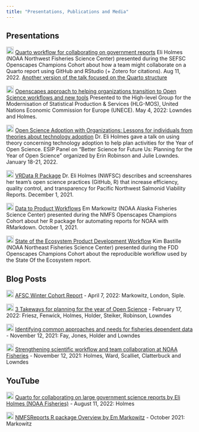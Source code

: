 ```yaml
---
title: "Presentations, Publications and Media"
---
```


## Presentations

<img src="https://raw.githubusercontent.com/FortAwesome/Font-Awesome/6.x/svgs/brands/youtube.svg" height="20"/> [Quarto workflow for collaborating on government reports](https://www.youtube.com/watch?v=tmyfjBmi1lk) Eli Holmes (NOAA Northwest Fisheries Science Center) presented during the SEFSC Openscapes Champions Cohort about how a team might collaborate on a Quarto report using GitHub and RStudio (+ Zotero for citations). Aug 11, 2022. [Another version of the talk focused on the Quarto structure](https://youtu.be/Uay6X65Ukvk)

<img src="https://raw.githubusercontent.com/FortAwesome/Font-Awesome/6.x/svgs/brands/youtube.svg" height="20"/> [Openscapes approach to helping organizations transition to Open Science workflows and new tools](https://www.youtube.com/watch?v=TuqgE2jc2ZQ) Presented to the High-level Group for the Modernisation of Statistical Production & Services (HLG-MOS), United Nations Economic Commission for Europe (UNECE). May 4, 2022: Lowndes and Holmes.

<img src="https://raw.githubusercontent.com/FortAwesome/Font-Awesome/6.x/svgs/brands/youtube.svg" height="20"/> [Open Science Adoption with Organizations: Lessons for individuals from theories about technology adoption](https://www.youtube.com/watch?v=hbFAkhNRpJw) Dr. Eli Holmes gave a talk on using theory concerning technology adoption to help plan activities for the Year of Open Science. ESIP Panel on "Better Science for Future Us: Planning for the Year of Open Science" organized by Erin Robinson and Julie Lowndes. January 18-21, 2022.

<img src="https://raw.githubusercontent.com/FortAwesome/Font-Awesome/6.x/svgs/brands/youtube.svg" height="20"/> [VRData R Package](https://www.youtube.com/watch?v=XNiwuEJvMno&t=1s) Dr. Eli Holmes (NWFSC) describes and screenshares her team's open science practices (GitHub, R) that increase efficiency, quality control, and transparency for Pacific Northwest Salmonid Viability Reports. December 1, 2021.

<img src="https://raw.githubusercontent.com/FortAwesome/Font-Awesome/6.x/svgs/brands/youtube.svg" height="20"/> [Data to Product Workflows](https://www.youtube.com/watch?v=S-w_74Pc908) Em Markowitz (NOAA Alaska Fisheries Science Center) presented during the NMFS Openscapes Champions Cohort about her R package for automating reports for NOAA with RMarkdown. October 1, 2021.

<img src="https://raw.githubusercontent.com/FortAwesome/Font-Awesome/6.x/svgs/regular/file-powerpoint.svg" height="20"/> [State of the Ecosystem Product Development Workflow](https://noaa-edab.github.io/presentations/20211015_Openscapes_Bastille.html#1) Kim Bastille (NOAA Northeast Fisheries Science Center) presented during the FDD Openscapes Champions Cohort about the reproducible workflow used by the State Of the Ecosystem report.


## Blog Posts
 
<img src="https://raw.githubusercontent.com/FortAwesome/Font-Awesome/6.x/svgs/solid/blog.svg" height="20"/> [AFSC Winter Cohort Report](https://www.openscapes.org/blog/2022/04/07/afsc-supportive-forum/) - April 7, 2022: Markowitz, London, Siple.

<img src="https://raw.githubusercontent.com/FortAwesome/Font-Awesome/6.x/svgs/solid/blog.svg" height="20"/>   [3 Takeways for planning for the year of Open Science](https://www.openscapes.org/blog/2022/02/17/esip-winter-2022/) - February 17, 2022: Friesz, Fenwick, Holmes, Holder, Steiker, Robinson, Lowndes

<img src="https://raw.githubusercontent.com/FortAwesome/Font-Awesome/6.x/svgs/solid/blog.svg" height="20"/>   [Identifying common approaches and needs for fisheries dependent data](https://www.openscapes.org/blog/2021/11/12/fdd-champions/) - November 12, 2021: Fay, Jones, Holder and Lowndes

<img src="https://raw.githubusercontent.com/FortAwesome/Font-Awesome/6.x/svgs/solid/blog.svg" height="20"/>   [Strengthening scientific workflow and team collaboration at NOAA Fisheries](https://www.openscapes.org/blog/2021/11/12/noaa-nmfs-champions/) - November 12, 2021: Holmes, Ward, Scalliet, Clatterbuck and Lowndes

## YouTube

<img src="https://raw.githubusercontent.com/FortAwesome/Font-Awesome/6.x/svgs/brands/youtube.svg" height="20"/> [Quarto for collaborating on large government science reports by Eli Holmes (NOAA Fisheries)](https://youtu.be/tmyfjBmi1lk) - August 11, 2022: Holmes

<img src="https://raw.githubusercontent.com/FortAwesome/Font-Awesome/6.x/svgs/brands/youtube.svg" height="20"/> [NMFSReports R package Overview by Em Markowitz](https://www.youtube.com/watch?v=S-w_74Pc908) - October 2021: Markowitz
